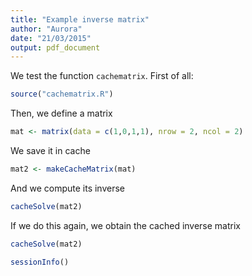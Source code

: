 ```yaml
---
title: "Example inverse matrix"
author: "Aurora"
date: "21/03/2015"
output: pdf_document
---
```

We test the function `cachematrix`. First of all:
```r
source("cachematrix.R")
```

Then, we define a matrix

```r
mat <- matrix(data = c(1,0,1,1), nrow = 2, ncol = 2)
```

We save it in cache

```r
mat2 <- makeCacheMatrix(mat)
```

And we compute its inverse
```r
cacheSolve(mat2)
```

If we do this again, we obtain the cached inverse matrix

```r
cacheSolve(mat2)
```

```r
sessionInfo()
```



